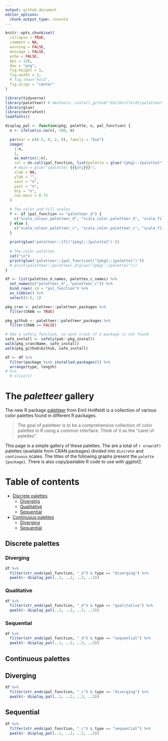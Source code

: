 ```yaml
---
output: github_document
editor_options: 
  chunk_output_type: console
---
```


<!-- README.md is generated from README.Rmd. Please edit that file -->

```r
knitr::opts_chunk$set(
  collapse = TRUE,
  comment = NA,
  warning = FALSE,
  message = FALSE,
  echo = FALSE,
  dpi = 120,
  dev = "png",
  fig.height = 1,
  fig.width = 2,
  # fig.show='hold',
  fig.align = "center"
)

library(tidyverse)
library(paletteer) # devtools::install_github("EmilHvitfeldt/paletteer")
library(glue)
library(extrafont)
loadfonts()
```
```r
display_pal <- function(pkg, palette, n, pal_function) {
  n <- ifelse(is.na(n), 100, n)

  par(mar = c(0.5, 0, 2, 0), family = "Exo")
  image(
    1:n,
    1,
    as.matrix(1:n),
    col = do.call(pal_function, list(palette = glue("{pkg}::{palette}"), n = n)),
    # main = glue("{palette} {{{pkg}}}"),
    xlab = NA,
    ylab = "",
    xaxt = "n",
    yaxt = "n",
    bty = "n",
    cex.main = 0.75
  )

  # The color and fill scales
  f <- if (pal_function == "paletteer_d") {
    c("scale_colour_paletteer_d", "scale_color_paletteer_d", "scale_fill_paletteer_d")
  } else {
    c("scale_colour_paletteer_c", "scale_color_paletteer_c", "scale_fill_paletteer_c")
  }
  
  print(glue('paletteer::{f}("{pkg}::{palette}")'))
  
  # The color palettes
  cat("\n")
  print(glue('paletteer::{pal_function}("{pkg}::{palette}")'))
  # print(paletteer::paletteer_d(glue("{pkg}::{palette}")))
}
```

```r
df <- list(palettes_d_names, palettes_c_names) %>%
  set_names(c("paletteer_d", "paletteer_c")) %>%
  bind_rows(.id = "pal_function") %>%
  as_tibble() %>%
  select(2:5, 1)
```

```r
pkg_cran <- paletteer::paletteer_packages %>% 
  filter(CRAN == TRUE)

pkg_github <- paletteer::paletteer_packages %>% 
  filter(CRAN == FALSE)

# USe a safely function, so wont crash if a package is not found
safe_install <- safely(pak::pkg_install)
walk(pkg_cran$Name, safe_install)
walk(pkg_github$Github, safe_install)
```

```r
df <- df %>%
  filter(package %in% installed.packages()) %>% 
  arrange(type, length)
# %>% 
  # slice(1)
```

# The *paletteer* gallery

The new R package [paletteer](https://github.com/EmilHvitfeldt/paletteer) from Emil Hvitfeldt is a collection of various color palettes found in different R packages.

> The goal of paletteer is to be a comprehensive collection of color palettes in R using a common interface. Think of it as the “caret of palettes".

This page is a simple gallery of these palettes. The are a total of `r nrow(df)` palettes (available from CRAN packages) divided into `discrete` and `continuous` scales. The titles of the following graphs present the `palette {package}`. There is also copy/pastable R code to use with ggplot2.

# Table of contents

- [Discrete palettes](#discrete-palettes)
    - [Diverging](#diverging)
    - [Qualitative](#qualitative)
    - [Sequential](#sequential)
- [Continuous palettes](#continuous-palettes)
    - [Diverging](#diverging-1)
    - [Sequential](#sequential-1)

## Discrete palettes

### Diverging

```r
df %>%
  filter(str_ends(pal_function, "_d") & type == "diverging") %>%
  pwalk(~ display_pal(..1, ..2, ..3, ..5))
```

### Qualitative

```r
df %>%
  filter(str_ends(pal_function, "_d") & type == "qualitative") %>%
  pwalk(~ display_pal(..1, ..2, ..3, ..5))
```

### Sequential

```r
df %>%
  filter(str_ends(pal_function, "_d") & type == "sequential") %>%
  pwalk(~ display_pal(..1, ..2, ..3, ..5))
```

## Continuous palettes

## Diverging

```r
df %>%
  filter(str_ends(pal_function, "_c") & type == "diverging") %>%
  pwalk(~ display_pal(..1, ..2, ..3, ..5))
```

## Sequential

```r
df %>%
  filter(str_ends(pal_function, "_c") & type == "sequential") %>%
  pwalk(~ display_pal(..1, ..2, ..3, ..5))
```

